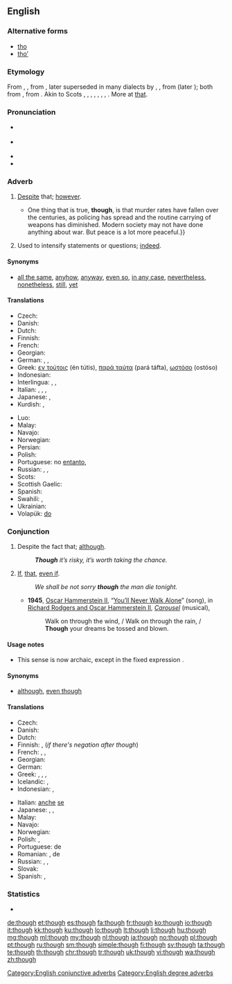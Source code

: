 ==English==

===Alternative forms===
* [[tho]]
* [[tho’]]

===Etymology===
From {{etyl|enm|en}} {{term|thaugh|lang=enm}}, {{term|thagh||lang=enm}}, from {{etyl|ang|en}} {{term/t|ang|þēah|| though, although, even if, that, however, nevertheless, yet, still; whether}}, later superseded in many dialects by {{etyl|enm|en}} {{term|though|lang=enm}}, {{term|thogh|lang=enm}}, from {{etyl|non|en}} {{term/t|non|*þóh}} (later {{term|þó|lang=non}}); both from {{etyl|gem-pro|en}} {{term/t|gem-pro|*þauh||though}}, from {{etyl|ine-pro|en}} {{term/t|ine-pro|*to-}}. Akin to Scots {{term|thoch||though|lang=sco}}, {{etyl|stq|-}} {{term|dach||though|lang=stq}}, {{etyl|fy|-}} {{term|dôch|lang=fy}}, {{term|dochs||though|lang=fy}}, {{etyl|nl|-}} {{term|doch||though|lang=nl}}, {{etyl|de|-}} {{term|doch||though|lang=de}}, {{etyl|sv|-}} {{term|dock||however, still|lang=sv}}, {{etyl|is|-}} {{term|þó||though|lang=is}}. More at [[that]].

===Pronunciation===
* {{a|UK}} {{IPA|/ðəʊ/}}
* {{a|US}} {{IPA|/ðoʊ/}}
* {{audio|en-us-though.ogg|Audio (US)}}
* {{rhymes|əʊ}}

===Adverb===
{{en-adv|-}}

# {{context|conjunctive|lang=en}} [[despite|Despite]] that; [[however]].
#* {{quote-magazine|date=2013-07-20|volume=408|issue=8845|magazine={{w|The Economist}}
|title=[http://www.economist.com/news/science-and-technology/http://www.economist.com/news/science-and-technology/21581980-latest-research-suggests-humans-are-not-warriors-their-genes-after-all-old Old soldiers?]
|passage=Whether modern, industrial man is less or more warlike than his hunter-gatherer ancestors is impossible to determine.{{...}}One thing that is true, '''though''', is that murder rates have fallen over the centuries, as policing has spread and the routine carrying of weapons has diminished. Modern society may not have done anything about war. But peace is a lot more peaceful.}}
#: {{usex|lang=en|I will do it, '''though'''.}}
# {{context|degree|lang=en}} Used to intensify statements or questions; [[indeed]].
#: {{usex|lang=en|"Man, it's hot in here." — "Isn't it, '''though'''?"}}

====Synonyms====
* {{sense|despite that}} [[all the same]], [[anyhow]], [[anyway]], [[even so]], [[in any case]], [[nevertheless]], [[nonetheless]], [[still]], [[yet]]

====Translations====
{{trans-top|however}}
* Czech: {{t+|cs|nicméně}}
* Danish: {{t+|da|dog}}
* Dutch: {{t+|nl|echter}}
* Finnish: {{t+|fi|kuitenkin}}
* French: {{t+|fr|néanmoins}}
* Georgian: {{t|ka|მაინც|sc=Geor}}
* German: {{t+|de|trotzdem}}, {{t+|de|doch}}, {{t+|de|allerdings}}
* Greek: [[εν τούτοις]] (én tútis), [[παρά ταύτα]] (pará táfta), [[ωστόσο]] (ostóso)
* Indonesian: {{t|id|bagaimanapun juga}}
* Interlingua: {{t|ia|benque}}, {{t|ia|malgrado}}, {{t|ia|non obstante}}
* Italian: {{t+|it|comunque}}, {{t+|it|nonostante}}, {{t|it|in ogni caso}}, {{t|it|ad ogni modo}}
* Japanese: {{t+|ja|にもかかわらず|tr=nimokakawarazu}}, {{t|ja|それでも|tr=soredemo}}
* Kurdish: {{t+|ku|dîsa jî|sc=ku-Arab}}, {{t|ku|her wiha|sc=ku-Arab}}
{{trans-mid}}
* Luo: {{t|luo|kata kamano}}
* Malay: {{t|ms|walau bagaimana}}
* Navajo: {{t|nv|ndi}}
* Norwegian: {{t+|no|dog}}
* Persian: {{t+|fa|گرچه|tr=garče|sc=fa-Arab}}
* Polish: {{t+|pl|jednak}}
* Portuguese: no [[entanto]], {{t|pt|não obstante}}
* Russian: {{t+|ru|тем не менее}}, {{t+|ru|однако}}, {{t+|ru|всё-таки}}
* Scots: {{t|sco|tho}}
* Scottish Gaelic: {{t|gd|ge-tà}}
* Spanish: {{t|es|no obstante}}
* Swahili: {{t|sw|ijapokuwa}}, {{t|sw|hata hivyo}}
* Ukrainian: {{t|uk|тим не менш|tr=tym ne mensh|sc=Cyrl}}
* Volapük: [[do#Volapük|do]]
{{trans-bottom}}

===Conjunction===
{{en-con}}

# Despite the fact that; [[although]].
#: '''''Though''' it’s risky, it’s worth taking the chance.''
# {{context|archaic|lang=en}} [[if|If]], [[that]], [[even if]].
#: ''We shall be not sorry '''though''' the man die tonight.''
#* '''1945''', [[w:Oscar Hammerstein II|Oscar Hammerstein II]], “[[w:You'll Never Walk Alone (song)|You’ll Never Walk Alone]]” (song), in [[w:Rodgers and Hammerstein|Richard Rodgers and Oscar Hammerstein II]], ''[[w:Carousel (musical)|Carousel]]'' (musical),
#*: Walk on through the wind, / Walk on through the rain, / '''Though''' your dreams be tossed and blown.

====Usage notes====
* {{sense|if}} This sense is now archaic, except in the fixed expression {{term|as though}}.

====Synonyms====
* {{sense|although}} [[although]], [[even though]]

====Translations====
{{trans-top|although}}
* Czech: {{t+|cs|ačkoli}}
* Danish: {{t+|da|dog}}
* Dutch: {{t+|nl|hoewel}}
* Finnish: {{t+|fi|vaikka}}, (''if there's negation after though'') {{t|fi|vaikkakaan}}
* French: {{t+|fr|malgré}}, {{t+|fr|bien que}}, {{t+|fr|cependant}}
* Georgian: {{t|ka|მიუხედავად იმისა, რომ|sc=Geor}}
* German: {{t+|de|obwohl}}
* Greek: {{t|el|έστω και αν|tr=ésto ké án}}, {{t+|el|αν και|tr=án ké}}, {{t+|el|μολονότι|tr=mólonóti}}, {{t+|el|καίτοι|tr=kéti}}
* Icelandic: {{t+|is|þó}}, {{t+|is|þótt}}
* Indonesian: {{t+|id|walau}}, {{t+|id|meski}}
{{trans-mid}}
* Italian: [[anche]] [[se]]
* Japanese: {{t|ja|だが|tr=daga}}, {{t|ja|だけれども|tr=dakeredomo}}, {{t|ja|だけど|tr=dakeredo}}{{qualifier|colloquial}}
* Malay: {{t|ms|walau}}
* Navajo: {{t|nv|ndi}}
* Norwegian: {{t+|no|selv om}}
* Polish: {{t+|pl|choć}}, {{t+|pl|chociaż}}
* Portuguese: {{t+|pt|apesar}} de
* Romanian: {{t|ro|desi}}, de {{t+|ro|parca}}
* Russian: {{t+|ru|хотя}}, {{t+|ru|хоть и}}, {{t|ru|несмотря на то, что}}
* Slovak: {{t|sk|hoci}}
* Spanish: {{t+|es|sin embargo}}, {{t|es|a pesar de}}
{{trans-bottom}}

===Statistics===
* {{rank|also|away|against|148|though|get|eyes|hand}}

[[Category:English conjunctive adverbs]]
[[Category:English degree adverbs]]

[[de:though]]
[[et:though]]
[[es:though]]
[[fa:though]]
[[fr:though]]
[[ko:though]]
[[io:though]]
[[it:though]]
[[kk:though]]
[[ku:though]]
[[lo:though]]
[[lt:though]]
[[li:though]]
[[hu:though]]
[[mg:though]]
[[ml:though]]
[[my:though]]
[[nl:though]]
[[ja:though]]
[[no:though]]
[[pl:though]]
[[pt:though]]
[[ru:though]]
[[sm:though]]
[[simple:though]]
[[fi:though]]
[[sv:though]]
[[ta:though]]
[[te:though]]
[[th:though]]
[[chr:though]]
[[tr:though]]
[[uk:though]]
[[vi:though]]
[[wa:though]]
[[zh:though]]